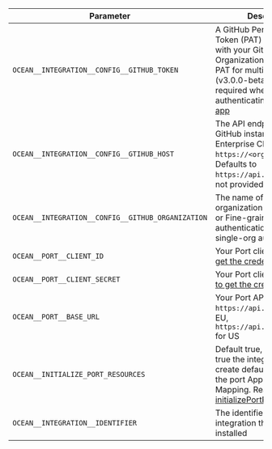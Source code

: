 | Parameter | Description | Example | Required |
| --------- | ----------- | ------- | -------- |
| `OCEAN__INTEGRATION__CONFIG__GITHUB_TOKEN` | A GitHub Personal Access Token (PAT) to authenticate with your GitHub Organization. Use classic PAT for multi-org support (v3.0.0-beta+). Only required when you're not authenticating as a [Github app](./installation/github-app.mdx)  | | ✅  |
| `OCEAN__INTEGRATION__CONFIG__GTIHUB_HOST` | The API endpoint for your GitHub instance. For GitHub Enterprise Cloud, this will be `https://<org_name.ghe.com>`. Defaults to `https://api.github.com` if not provided.  | | ❌  |
| `OCEAN__INTEGRATION__CONFIG__GITHUB_ORGANIZATION` | The name of your Github organization (for GitHub App or Fine-grained PAT authentication). Required for single-org authentication. | | ❌ |
| `OCEAN__PORT__CLIENT_ID` | Your Port client id([How to get the credentials](https://docs.port.io/build-your-software-catalog/custom-integration/api/#find-your-port-credentials)) | | ✅ |
| `OCEAN__PORT__CLIENT_SECRET` | Your Port client secret ([How to get the credentials](https://docs.port.io/build-your-software-catalog/custom-integration/api/#find-your-port-credentials))  | | ✅ |
| `OCEAN__PORT__BASE_URL` | Your Port API URL - `https://api.getport.io` for EU, `https://api.us.getport.io` for US | | ✅ |
| `OCEAN__INITIALIZE_PORT_RESOURCES` | Default true, When set to true the integration will create default blueprints and the port App config Mapping. Read more about [initializePortResources](https://ocean.getport.io/develop-an-integration/integration-configuration/#initializeportresources---initialize-port-resources) | | ❌ |
| `OCEAN__INTEGRATION__IDENTIFIER` | The identifier of the integration that will be installed | | ❌ |
